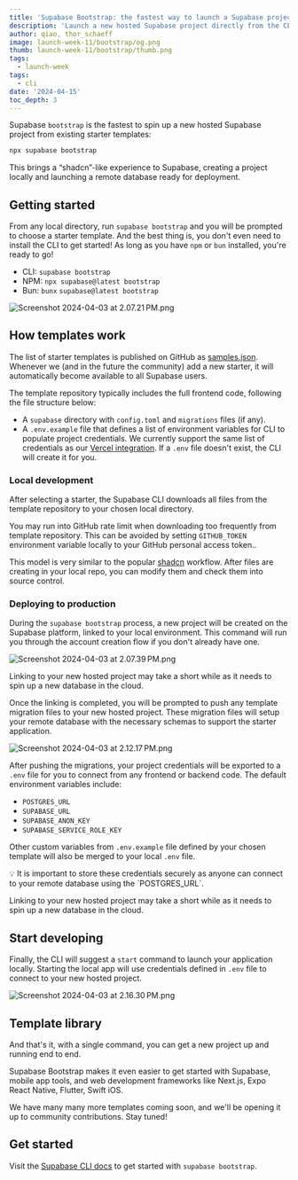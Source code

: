 ```yaml
---
title: 'Supabase Bootstrap: the fastest way to launch a Supabase project'
description: 'Launch a new hosted Supabase project directly from the CLI using pre-built applications.'
author: qiao, thor_schaeff
image: launch-week-11/bootstrap/og.png
thumb: launch-week-11/bootstrap/thumb.png
tags:
  - launch-week
tags:
  - cli
date: '2024-04-15'
toc_depth: 3
---
```


Supabase `bootstrap` is the fastest to spin up a new hosted Supabase project from existing starter templates:

```bash
npx supabase bootstrap
```

This brings a “shadcn”-like experience to Supabase, creating a project locally and launching a remote database ready for deployment.

## Getting started

From any local directory, run `supabase bootstrap` and you will be prompted to choose a starter template. And the best thing is, you don't even need to install the CLI to get started! As long as you have `npm` or `bun` installed, you're ready to go!

- CLI: `supabase bootstrap`
- NPM: `npx supabase@latest bootstrap`
- Bun: `bunx` `supabase@latest bootstrap`

![Screenshot 2024-04-03 at 2.07.21 PM.png](https://prod-files-secure.s3.us-west-2.amazonaws.com/165a3c21-8e38-4d4b-831a-f9bb88a3262b/2fa83736-9668-42e6-b082-3321f99c2834/Screenshot_2024-04-03_at_2.07.21_PM.png)

## How templates work

The list of starter templates is published on GitHub as [samples.json](https://github.com/supabase-community/supabase-samples/blob/main/samples.json). Whenever we (and in the future the community) add a new starter, it will automatically become available to all Supabase users.

The template repository typically includes the full frontend code, following the file structure below:

- A `supabase` directory with `config.toml` and `migrations` files (if any).
- A `.env.example` file that defines a list of environment variables for CLI to populate project credentials. We currently support the same list of credentials as our [Vercel integration](https://vercel.com/integrations/supabase). If a `.env` file doesn't exist, the CLI will create it for you.

### Local development

After selecting a starter, the Supabase CLI downloads all files from the template repository to your chosen local directory.

<Admonition type="note" label="GitHub rate limits">

You may run into GitHub rate limit when downloading too frequently from template repository. This can be avoided by setting `GITHUB_TOKEN` environment variable locally to your GitHub personal access token..

</Admonition>

This model is very similar to the popular [shadcn](https://ui.shadcn.com/) workflow. After files are creating in your local repo, you can modify them and check them into source control.

### Deploying to production

During the `supabase bootstrap` process, a new project will be created on the Supabase platform, linked to your local environment. This command will run you through the account creation flow if you don't already have one.

![Screenshot 2024-04-03 at 2.07.39 PM.png](https://prod-files-secure.s3.us-west-2.amazonaws.com/165a3c21-8e38-4d4b-831a-f9bb88a3262b/aa0b055a-8ea5-4319-a4b2-a2899a943a07/Screenshot_2024-04-03_at_2.07.39_PM.png)

<Admonition type="note" label="Some patience required">

Linking to your new hosted project may take a short while as it needs to spin up a new database in the cloud.

</Admonition>

Once the linking is completed, you will be prompted to push any template migration files to your new hosted project. These migration files will setup your remote database with the necessary schemas to support the starter application.

![Screenshot 2024-04-03 at 2.12.17 PM.png](https://prod-files-secure.s3.us-west-2.amazonaws.com/165a3c21-8e38-4d4b-831a-f9bb88a3262b/ee0c34ef-f7d2-411c-9245-9afa116706df/Screenshot_2024-04-03_at_2.12.17_PM.png)

After pushing the migrations, your project credentials will be exported to a `.env` file for you to connect from any frontend or backend code. The default environment variables include:

- `POSTGRES_URL`
- `SUPABASE_URL`
- `SUPABASE_ANON_KEY`
- `SUPABASE_SERVICE_ROLE_KEY`

Other custom variables from `.env.example` file defined by your chosen template will also be merged to your local `.env` file.

<aside>
💡 It is important to store these credentials securely as anyone can connect to your remote database using the `POSTGRES_URL`.

</aside>

<Admonition type="note" label="Some patience required">

Linking to your new hosted project may take a short while as it needs to spin up a new database in the cloud.

</Admonition>

## Start developing

Finally, the CLI will suggest a `start` command to launch your application locally. Starting the local app will use credentials defined in `.env` file to connect to your new hosted project.

![Screenshot 2024-04-03 at 2.16.30 PM.png](https://prod-files-secure.s3.us-west-2.amazonaws.com/165a3c21-8e38-4d4b-831a-f9bb88a3262b/2aeb3a5d-8a3d-4aa5-8fe1-28e7eff54796/Screenshot_2024-04-03_at_2.16.30_PM.png)

## Template library

And that's it, with a single command, you can get a new project up and running end to end.

Supabase Bootstrap makes it even easier to get started with Supabase, mobile app tools, and web development frameworks like Next.js, Expo React Native, Flutter, Swift iOS.

We have many many more templates coming soon, and we'll be opening it up to community contributions. Stay tuned!

## Get started

Visit the [Supabase CLI docs](/docs/guides/cli/getting-started) to get started with `supabase bootstrap`.
